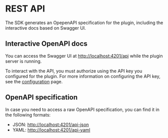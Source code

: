 # REST API

The SDK generates an OpepenAPI specification for the plugin, including the interactive docs based on Swagger UI.

## Interactive OpenAPI docs

You can access the Swagger UI at [http://localhost:4201/api](http://localhost:4201/api) while the plugin server is running.

To interact with the API, you must authorize using the API key you configured for the plugin.
For more information on configuring the API key, see the [configuration](/docs/sdk/plugin-server/configuration) page.

## OpenAPI specification

In case you need to access a raw OpenAPI specification, you can find it in the following formats:

- JSON: [http://localhost:4201/api-json](http://localhost:4201/api-json)
- YAML: [http://localhost:4201/api-yaml](http://localhost:4201/api-yaml)

